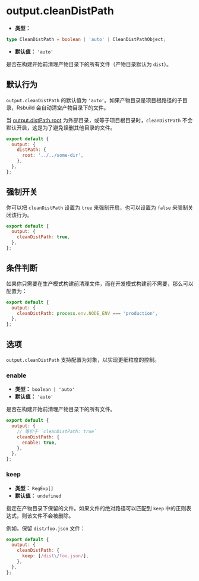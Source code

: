 # output.cleanDistPath

- **类型：**

```ts
type CleanDistPath = boolean | 'auto' | CleanDistPathObject;
```

- **默认值：** `'auto'`

是否在构建开始前清理产物目录下的所有文件（产物目录默认为 `dist`）。

## 默认行为

`output.cleanDistPath` 的默认值为 `'auto'`。如果产物目录是项目根路径的子目录，Rsbuild 会自动清空产物目录下的文件。

当 [output.distPath.root](/config/output/dist-path) 为外部目录，或等于项目根目录时，`cleanDistPath` 不会默认开启，这是为了避免误删其他目录的文件。

```js
export default {
  output: {
    distPath: {
      root: '../../some-dir',
    },
  },
};
```

## 强制开关

你可以把 `cleanDistPath` 设置为 `true` 来强制开启，也可以设置为 `false` 来强制关闭该行为。

```js
export default {
  output: {
    cleanDistPath: true,
  },
};
```

## 条件判断

如果你只需要在生产模式构建前清理文件，而在开发模式构建前不需要，那么可以配置为：

```js
export default {
  output: {
    cleanDistPath: process.env.NODE_ENV === 'production',
  },
};
```

## 选项

`output.cleanDistPath` 支持配置为对象，以实现更细粒度的控制。

### enable

- **类型：** `boolean | 'auto'`
- **默认值：** `'auto'`

是否在构建开始前清理产物目录下的所有文件。

```js
export default {
  output: {
    // 等价于 `cleanDistPath: true`
    cleanDistPath: {
      enable: true,
    },
  },
};
```

### keep

- **类型：** `RegExp[]`
- **默认值：** `undefined`

指定在产物目录下保留的文件。如果文件的绝对路径可以匹配到 `keep` 中的正则表达式，则该文件不会被删除。

例如，保留 `dist/foo.json` 文件：

```js
export default {
  output: {
    cleanDistPath: {
      keep: [/dist\/foo.json/],
    },
  },
};
```
